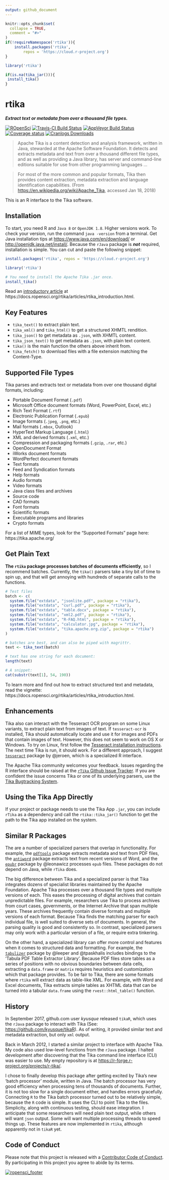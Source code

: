 ```yaml
---
output: github_document
---
```

```r
knitr::opts_chunk$set(
  collapse = TRUE,
  comment = "#>"
)
if(!requireNamespace('rtika')){
    install.packages('rtika', 
        repos = 'https://cloud.r-project.org')
}

library('rtika')

if(is.na(tika_jar())){
 install_tika()
}
```

# rtika
***Extract text or metadata from over a thousand file types.***

[![ROpenSci](https://badges.ropensci.org/191_status.svg)](https://github.com/ropensci/onboarding/issues/191)
[![Travis-CI Build Status](https://travis-ci.com/ropensci/rtika.svg?branch=master)](https://travis-ci.com/ropensci/rtika)
[![AppVeyor Build Status](https://ci.appveyor.com/api/projects/status/github/ropensci/rtika?branch=master&svg=true)](https://ci.appveyor.com/project/goodmansasha/rtika)
[![Coverage status](https://codecov.io/gh/ropensci/rtika/branch/master/graph/badge.svg)](https://codecov.io/github/ropensci/rtika?branch=master)
[![Cranlogs Downloads](https://cranlogs.r-pkg.org/badges/rtika)](https://CRAN.R-project.org/package=rtika)

>Apache Tika is a content detection and analysis framework, written in Java, stewarded at the Apache Software Foundation. It detects and extracts metadata and text from over a thousand different file types, and as well as providing a Java library, has server and command-line editions suitable for use from other programming languages ...

>For most of the more common and popular formats, Tika then provides content extraction, metadata extraction and language identification capabilities. (From <https://en.wikipedia.org/wiki/Apache_Tika>, accessed Jan 18, 2018)

This is an R interface to the Tika software. 

## Installation
To start, you need R and `Java 8` or `OpenJDK 1.8`. Higher versions work. To check your version, run the command `java -version` from a terminal. 
Get Java installation tips at <https://www.java.com/en/download/> or <http://openjdk.java.net/install/>. 
Because the `rJava` package is ***not*** required, installation is simple. You can cut and paste the following snippet:

```r
install.packages('rtika', repos = 'https://cloud.r-project.org')

library('rtika')

# You need to install the Apache Tika .jar once.
install_tika()

```

Read an [introductory article](https://docs.ropensci.org/rtika/articles/rtika_introduction.html) at https://docs.ropensci.org/rtika/articles/rtika_introduction.html.

## Key Features

* `tika_text()` to extract plain text.
* `tika_xml()` and `tika_html()` to get a structured XHMTL rendition.
* `tika_json()` to get metadata as `.json`, with XHMTL content. 
* `tika_json_text()` to get metadata as `.json`, with plain text content.
* `tika()` is the main function the others above inherit from. 
* `tika_fetch()` to download files with a file extension matching the Content-Type.

## Supported File Types

Tika parses and extracts text or metadata from over one thousand digital formats, including:

* Portable Document Format (`.pdf`)
* Microsoft Office document formats (Word, PowerPoint, Excel, etc.)
* Rich Text Format (`.rtf`)
* Electronic Publication Format (`.epub`)
* Image formats (`.jpeg`, `.png`, etc.)
* Mail formats (`.mbox`, Outlook)
* HyperText Markup Language (`.html`)
* XML and derived formats (`.xml`, etc.)
* Compression and packaging formats (`.gzip`, `.rar`, etc.)
* OpenDocument Format
* iWorks document formats
* WordPerfect document formats
* Text formats
* Feed and Syndication formats
* Help formats
* Audio formats
* Video formats
* Java class files and archives
* Source code
* CAD formats
* Font formats
* Scientific formats
* Executable programs and libraries
* Crypto formats


For a list of MIME types, look for the "Supported Formats" page here: https://tika.apache.org/

## Get Plain Text

**The `rtika` package processes batches of documents efficiently**, so I recommend batches. 
Currently, the `tika()` parsers take a tiny bit of time to spin up, and that will get annoying with hundreds of separate calls to the functions.
```r
# Test files
batch <- c(
  system.file("extdata", "jsonlite.pdf", package = "rtika"),
  system.file("extdata", "curl.pdf", package = "rtika"),
  system.file("extdata", "table.docx", package = "rtika"),
  system.file("extdata", "xml2.pdf", package = "rtika"),
  system.file("extdata", "R-FAQ.html", package = "rtika"),
  system.file("extdata", "calculator.jpg", package = "rtika"),
  system.file("extdata", "tika.apache.org.zip", package = "rtika")
)

# batches are best, and can also be piped with magrittr.
text <- tika_text(batch)

# text has one string for each document:
length(text)

# A snippet:
cat(substr(text[1], 54, 190)) 

```

To learn more and find out how to extract structured text and metadata, read the vignette: https://docs.ropensci.org/rtika/articles/rtika_introduction.html.

## Enhancements

Tika also can interact with the Tesseract OCR program on some Linux variants, to extract plain text from images of text. If `tesseract-ocr` is installed, Tika should automatically locate and use it for images and PDFs that contain images of text. However, this does not seem to work on OS X or Windows. To try on Linux, first follow the [Tesseract installation instructions](https://github.com/tesseract-ocr/tesseract/wiki). The next time Tika is run, it should work. For a different approach, I suggest [`tesseract`](https://github.com/ropensci/tesseract) package by @jeroen, which is a specialized R interface.

The Apache Tika community welcomes your feedback. Issues regarding the R interface should be raised at the [`rTika` Github Issue Tracker](https://github.com/ropensci/tesseract). If you are confident the issue concerns Tika or one of its underlying parsers, use the [Tika Bugtracking System](https://issues.apache.org/jira/projects/TIKA/issues). 

## Using the Tika App Directly

If your project or package needs to use the Tika App `.jar`, you can include `rTika` as a dependency and call the `rtika::tika_jar()` function to get the path to the Tika app installed on the system. 


## Similar R Packages

The are a number of specialized parsers that overlap in functionality. For example, the [`pdftools`](https://github.com/ropensci/pdftools) package extracts metadata and text from PDF files, the [`antiword`](https://github.com/ropensci/antiword) package extracts text from recent versions of Word, and the [`epubr`](https://github.com/ropensci/epubr) package by @leonawicz processes `epub` files. These packages do not depend on Java, while `rTika` does. 

The big difference between Tika and a specialized parser is that Tika integrates dozens of specialist libraries maintained by the Apache Foundation.  Apache Tika processes over a thousand file types and multiple versions of each. This eases the processing of digital archives that contain unpredictable files. For example, researchers use Tika to process archives from court cases, governments, or the Internet Archive that span multiple years. These archives frequently contain diverse formats and multiple versions of each format. Because Tika finds the matching parser for each individual file, is well suited to diverse sets of documents. In general, the parsing quality is good and consistently so. In contrast, specialized parsers may only work with a particular version of a file, or require extra tinkering. 

On the other hand, a specialized library can offer more control and features when it comes to structured data and formatting. For example, the [`tabulizer`](https://github.com/ropensci/tabulizer) package by @leeper and @tpaskhalis includes bindings to the 'Tabula PDF Table Extractor Library'. Because PDF files store tables as a series of positions with no obvious boundaries between data cells, extracting a `data.frame` or `matrix` requires heuristics and customization which that package provides. To be fair to Tika, there are some formats where `rtika` will extract data as table-like XML. For example, with Word and Excel documents, Tika extracts simple tables as XHTML data that can be turned into a tabular `data.frame` using the `rvest::html_table()` function. 


## History

In September 2017, github.com user *kyusque* released `tikaR`, which uses the `rJava` package to interact with Tika (See: <https://github.com/kyusque/tikaR>). 
As of writing, it provided similar text and metadata extraction, but only `xml` output. 

Back in March 2012, I started a similar project to interface with Apache Tika.
My code also used low-level functions from the `rJava` package.
I halted development after discovering that the Tika command line interface (CLI) was easier to use.
My empty repository is at <https://r-forge.r-project.org/projects/r-tika/>.

I chose to finally develop this package after getting excited by Tika's new 'batch processor' module, written in Java.
The batch processor has very good efficiency when processing tens of thousands of documents. 
Further, it is not too slow for a single document either, and handles errors gracefully. 
Connecting `R` to the Tika batch processor turned out to be relatively simple, because the `R` code is simple.
It uses the CLI to point Tika to the files. Simplicity, along with continuous testing, should ease integration.
I anticipate that some researchers will need plain text output, while others will want `json` output.
Some will want multiple processing threads to speed things up.
These features are now implemented in `rtika`, although apparently not in `tikaR` yet.


## Code of Conduct
Please note that this project is released with a [Contributor Code of Conduct](https://github.com/ropensci/rtika/blob/master/CONDUCT.md). By participating in this project you agree to abide by its terms.

[![ropensci\_footer](http://ropensci.org/public_images/github_footer.png)](https://ropensci.org)
